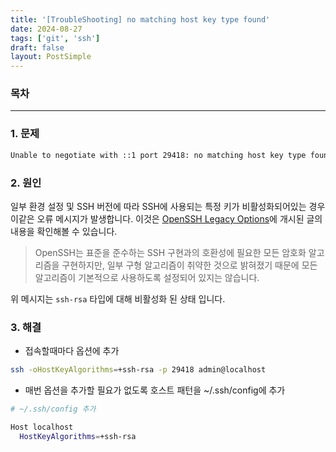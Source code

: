 ```yaml
---
title: '[TroubleShooting] no matching host key type found'
date: 2024-08-27
tags: ['git', 'ssh']
draft: false
layout: PostSimple
---
```


### 목차

<TOCInline toc={props.toc} exclude="목차"/>

---

### 1. 문제

```bash
Unable to negotiate with ::1 port 29418: no matching host key type found. Their offer: ssh-rsa,ssh-dss
```

### 2. 원인

일부 환경 설정 및 SSH 버전에 따라 SSH에 사용되는 특정 키가 비활성화되어있는 경우 이같은 오류 메시지가 발생합니다. 이것은 [OpenSSH Legacy Options](https://www.openssh.com/legacy.html)에 개시된 글의 내용을 확인해볼 수 있습니다.

> OpenSSH는 표준을 준수하는 SSH 구현과의 호환성에 필요한 모든 암호화 알고리즘을 구현하지만, 일부 구형 알고리즘이 취약한 것으로 밝혀졌기 때문에 모든 알고리즘이 기본적으로 사용하도록 설정되어 있지는 않습니다.

위 메시지는 `ssh-rsa` 타입에 대해 비활성화 된 상태 입니다.

### 3. 해결

- 접속할때마다 옵션에 추가

```bash
ssh -oHostKeyAlgorithms=+ssh-rsa -p 29418 admin@localhost
```

- 매번 옵션을 추가할 필요가 없도록 호스트 패턴을 ~/.ssh/config에 추가

```bash
# ~/.ssh/config 추가

Host localhost
  HostKeyAlgorithms=+ssh-rsa
```
